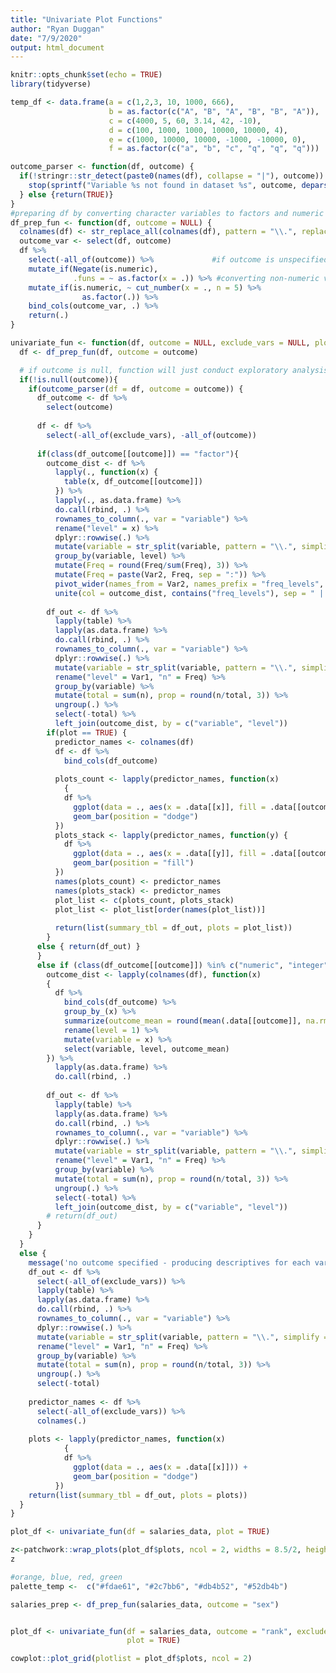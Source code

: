 ```yaml
---
title: "Univariate Plot Functions"
author: "Ryan Duggan"
date: "7/9/2020"
output: html_document
---
```


```r
knitr::opts_chunk$set(echo = TRUE)
library(tidyverse)
```

```r
temp_df <- data.frame(a = c(1,2,3, 10, 1000, 666), 
                      b = as.factor(c("A", "B", "A", "B", "B", "A")), 
                      c = c(4000, 5, 60, 3.14, 42, -10), 
                      d = c(100, 1000, 1000, 10000, 10000, 4), 
                      e = c(1000, 10000, 10000, -1000, -10000, 0),
                      f = as.factor(c("a", "b", "c", "q", "q", "q")))

outcome_parser <- function(df, outcome) {
  if(!stringr::str_detect(paste0(names(df), collapse = "|"), outcome)) {
    stop(sprintf("Variable %s not found in dataset %s", outcome, deparse(substitute(df))))
  } else {return(TRUE)}
}
#preparing df by converting character variables to factors and numeric variables into discrete factors
df_prep_fun <- function(df, outcome = NULL) {
  colnames(df) <- str_replace_all(colnames(df), pattern = "\\.", replacement = "\\_")
  outcome_var <- select(df, outcome)
  df %>%
    select(-all_of(outcome)) %>%             #if outcome is unspecified, this will still run                                                     without removing anything
    mutate_if(Negate(is.numeric), 
              .funs = ~ as.factor(x = .)) %>% #converting non-numeric variables                                                                       to factors
    mutate_if(is.numeric, ~ cut_number(x = ., n = 5) %>% 
                as.factor(.)) %>%           
    bind_cols(outcome_var, .) %>%
    return(.)
}

```

```r
univariate_fun <- function(df, outcome = NULL, exclude_vars = NULL, plot = FALSE) {
  df <- df_prep_fun(df, outcome = outcome)

  # if outcome is null, function will just conduct exploratory analysis on all variables in df not specified in exclude_vars. If an outcome is specified, below code will run
  if(!is.null(outcome)){
    if(outcome_parser(df = df, outcome = outcome)) {
      df_outcome <- df %>%
        select(outcome)
      
      df <- df %>%
        select(-all_of(exclude_vars), -all_of(outcome))
      
      if(class(df_outcome[[outcome]]) == "factor"){
        outcome_dist <- df %>%
          lapply(., function(x) {
            table(x, df_outcome[[outcome]]) 
          }) %>%
          lapply(., as.data.frame) %>%
          do.call(rbind, .) %>%
          rownames_to_column(., var = "variable") %>%
          rename("level" = x) %>%
          dplyr::rowwise(.) %>%
          mutate(variable = str_split(variable, pattern = "\\.", simplify = T)[[1]]) %>%
          group_by(variable, level) %>%
          mutate(Freq = round(Freq/sum(Freq), 3)) %>%
          mutate(Freq = paste(Var2, Freq, sep = ":")) %>%
          pivot_wider(names_from = Var2, names_prefix = "freq_levels", values_from = Freq) %>%
          unite(col = outcome_dist, contains("freq_levels"), sep = " | ")
        
        df_out <- df %>%
          lapply(table) %>%
          lapply(as.data.frame) %>%
          do.call(rbind, .) %>%
          rownames_to_column(., var = "variable") %>%
          dplyr::rowwise(.) %>%
          mutate(variable = str_split(variable, pattern = "\\.", simplify = T)[[1]]) %>%
          rename("level" = Var1, "n" = Freq) %>%
          group_by(variable) %>%
          mutate(total = sum(n), prop = round(n/total, 3)) %>%
          ungroup(.) %>%
          select(-total) %>%
          left_join(outcome_dist, by = c("variable", "level")) 
        if(plot == TRUE) {
          predictor_names <- colnames(df)
          df <- df %>%
            bind_cols(df_outcome)
          
          plots_count <- lapply(predictor_names, function(x) 
            {
            df %>%
              ggplot(data = ., aes(x = .data[[x]], fill = .data[[outcome]])) +
              geom_bar(position = "dodge")
          })
          plots_stack <- lapply(predictor_names, function(y) {
            df %>%
              ggplot(data = ., aes(x = .data[[y]], fill = .data[[outcome]])) +
              geom_bar(position = "fill")
          })
          names(plots_count) <- predictor_names
          names(plots_stack) <- predictor_names
          plot_list <- c(plots_count, plots_stack)
          plot_list <- plot_list[order(names(plot_list))]
        
          return(list(summary_tbl = df_out, plots = plot_list))
        }
      else { return(df_out) }
      }
      else if (class(df_outcome[[outcome]]) %in% c("numeric", "integer", "double")) {
        outcome_dist <- lapply(colnames(df), function(x)
        {
          df %>%
            bind_cols(df_outcome) %>%
            group_by_(x) %>%
            summarize(outcome_mean = round(mean(.data[[outcome]], na.rm = TRUE), 3)) %>%
            rename(level = 1) %>%
            mutate(variable = x) %>%
            select(variable, level, outcome_mean)
        }) %>%
          lapply(as.data.frame) %>%
          do.call(rbind, .) 
        
        df_out <- df %>%
          lapply(table) %>%
          lapply(as.data.frame) %>%
          do.call(rbind, .) %>%
          rownames_to_column(., var = "variable") %>%
          dplyr::rowwise(.) %>%
          mutate(variable = str_split(variable, pattern = "\\.", simplify = T)[[1]]) %>%
          rename("level" = Var1, "n" = Freq) %>%
          group_by(variable) %>%
          mutate(total = sum(n), prop = round(n/total, 3)) %>%
          ungroup(.) %>%
          select(-total) %>%
          left_join(outcome_dist, by = c("variable", "level")) 
        # return(df_out)
      }
    }
  }
  else {
    message('no outcome specified - producing descriptives for each variable')
    df_out <- df %>% 
      select(-all_of(exclude_vars)) %>%
      lapply(table) %>% 
      lapply(as.data.frame) %>% 
      do.call(rbind, .) %>% 
      rownames_to_column(., var = "variable") %>%
      dplyr::rowwise(.) %>%
      mutate(variable = str_split(variable, pattern = "\\.", simplify = T)[[1]]) %>%
      rename("level" = Var1, "n" = Freq) %>%
      group_by(variable) %>%
      mutate(total = sum(n), prop = round(n/total, 3)) %>% 
      ungroup(.) %>%
      select(-total)
    
    predictor_names <- df %>%
      select(-all_of(exclude_vars)) %>%
      colnames(.)
    
    plots <- lapply(predictor_names, function(x) 
            {
            df %>%
              ggplot(data = ., aes(x = .data[[x]])) +
              geom_bar(position = "dodge") 
          })
    return(list(summary_tbl = df_out, plots = plots))
  }
}

plot_df <- univariate_fun(df = salaries_data, plot = TRUE) 

z<-patchwork::wrap_plots(plot_df$plots, ncol = 2, widths = 8.5/2, heights = 11/length(plot_df$plots))
z
```

```r
#orange, blue, red, green
palette_temp <-  c("#fdae61", "#2c7bb6", "#db4b52", "#52db4b")

salaries_prep <- df_prep_fun(salaries_data, outcome = "sex")


plot_df <- univariate_fun(df = salaries_data, outcome = "rank", exclude_vars = "patient_id",
                          plot = TRUE) 

cowplot::plot_grid(plotlist = plot_df$plots, ncol = 2)
```